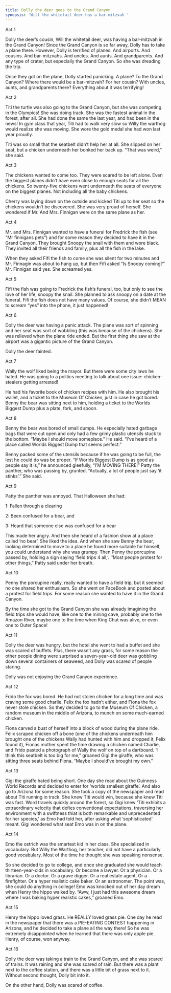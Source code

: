 ```yaml
---
title: Dolly the deer goes to the Grand Canyon
synopsis: 'Will the whitetail deer has a bar-mitzvah '
---
```


Act 1

Dolly the deer’s cousin, Will the whitetail deer, was having a bar-mitzvah in the Grand Canyon! Since the Grand Canyon is so far away, Dolly has to take a plane there. However, Dolly is terrified of planes. And airports. And cousins. And bar-mitzvahs. And uncles. And aunts. And grandparents. And any type of crater, but especially the Grand Canyon. So she was dreading the trip.

Once they got on the plane, Dolly started panicking. A plane? To the Grand Canyon? Where there would be a bar-mitzvah? For her cousin? With uncles, aunts, and grandparents there? Everything about it was terrifying!

Act 2

Titi the turtle was also going to the Grand Canyon, but she was competing in the Olympics! She was doing track. She was the fastest animal in the forest, after all. She had done the same the last year, and had been in the news! In gym class that year, Titi had to walk very slow so Willy the warthog would realize she was moving. She wore the gold medal she had won last year proudly.

Titi was so small that the seatbelt didn’t help her at all. She slipped on her seat, but a chicken underneath her bonked her back up. “That was weird,” she said.

Act 3

The chickens wanted to come too. They were scared to be left alone. Even the biggest planes didn’t have even close to enough seats for all the chickens. So twenty-five chickens went underneath the seats of everyone on the biggest planes. Not including all the baby chickens.

Cherry was laying down on the outside and kicked Titi up to her seat so the chickens wouldn’t be discovered. She was very proud of herself. She wondered if Mr. And Mrs. Finnigan were on the same plane as her.

Act 4

Mr. and Mrs. Finnigan wanted to have a funeral for Fredrick the fish (see “Mr finnigans pets”) and for some reason they decided to have it in the Grand Canyon. They brought Snoopy the snail with them and wore black. They invited all their friends and family, plus all the fish in the lake.

When they asked Fifi the fish to come she was silent for two minutes and Mr. Finnagin was about to hang up, but then Fifi asked “Is Snoopy coming?” Mr. Finnigan said yes. She screamed yes.

Act 5

Fifi the fish was going to Fredrick the fish’s funeral, too, but only to see the love of her life, snoopy the snail. She planned to ask snoopy on a date at the funeral. Fifi the fish does not have many values. Of course, she didn’t MEAN to scream “yes” into the phone, it just happened!

Act 6

Dolly the deer was having a panic attack. The plane was sort of spinning and her seat was sort of wobbling (this was because of the chickens). She was relieved when the plane ride ended. But the first thing she saw at the airport was a gigantic picture of the Grand Canyon.

Dolly the deer fainted.

Act 7

Wally the wolf liked being the mayor. But there were some city laws he hated. He was going to a politics meeting to talk about one issue: chicken-stealers getting arrested!

He had his favorite book of chicken recipes with him. He also brought his wallet, and a ticket to the Museum Of Chicken, just in case he got bored. Benny the bear was sitting next to him, holding a ticket to the Worlds Biggest Dump plus a plate, fork, and spoon.

Act 8

Benny the bear was bored of small dumps. He especially hated garbage bags that were cut open and only had a few grimy plastic utensils stuck to the bottom. “Maybe I should move someplace.” He said. “I’ve heard of a place called Worlds Biggest Dump that seems perfect.”

Benny packed some of the utensils because if he was going to be full, the lest he could do was be proper. “If Worlds Biggest Dump is as good as people say it is,” he announced gleefully, “I’M MOVING THERE!” Patty the panther, who was passing by, grunted. “Actually, a lot of people just say ‘it stinks’.” She said.

Act 9

Patty the panther was annoyed. That Halloween she had:

1: Fallen through a clearing

2: Been confused for a bear, and

3: Heard that someone else was confused for a bear

This made her angry. And then she heard of a fashion show at a place called ‘no bear’. She liked the idea. And when she saw Benny the bear, looking determined to move to a place he found more suitable for himself, you could understand why she was grumpy. Then Penny the porcupine passed by, holding a sign saying ‘field trips 4 all,’. ‘‘Most people protest for other things,” Patty said under her breath.

Act 10

Penny the porcupine really, really wanted to have a field trip, but it seemed no one shared her enthusiasm. So she went on FaceBook and posted about a protest for field trips. For some reason she wanted to have it in the Grand Canyon.

By the time she got to the Grand Canyon she was already imagining the field trips she would have, like one to the mining cave, probably one to the Amazon River, maybe one to the time when King Chut  was alive, or even one to Outer Space!

Act 11

Dolly the deer was hungry, but the hotel she went to had a buffet and she was scared of buffets. Plus, there wasn’t any grass, for some reason the other people dining were surprised a seven-year-old deer was gobbling down several containers of seaweed, and Dolly was scared of people staring.

Dolly was not enjoying the Grand Canyon experience.

Act 12

Frido the fox was bored. He had not stolen chicken for a long time and was craving some good charlie. Felix the fox hadn’t either, and Fiona the fox never stole chicken. So they decided to go to the Museum Of Chicken, a random museum in the middle of Arizona, to munch on some much-earned chicken.

Fiona carved a bust of herself into a block of wood during the plane ride. Felix scraped chicken off a bone (one of the chickens underneath him brought one of the chickens Wally had hunted with him and dropped it, Felix found it), Fionas mother spent the time drawing a chicken named Charlie, and Frido pasted a photograph of Wally the wolf on top of a dartboard. “I think this seatbelt is too big for me,” groaned Gigi the giraffe, who was sitting three seats behind Fiona. “Maybe I should’ve brought my own.”

Act 13

Gigi the giraffe hated being short. One day she read about the Guinness World Records and decided to enter for ‘worlds smallest giraffe’. And also go to Arizona for some reason. She took a copy of the newspaper and read about Titi running in track. She knew Titi would win, because she knew Titi was fast. Word travels quickly around the forest, so Gigi knew ‘Titi exhibits a extraordinary velocity that defies conventional expectations, traversing her environment with a swiftness thiat is both remarkable and unprecedented for her species,’ as Emo had told her, after asking what ‘sophisticated’ meant. Gigi wondered what seat Emo was in on the plane.

Act 14

Emo the ostrich was the smartest kid in her class. She specialized in vocabulary. But Willy the Warthog, her teacher, did not have a particularly good vocabulary. Most of the time he thought she was speaking nonsense.

So she decided to go to college, and once she graduated she would teach thirteen-year-olds in vocabulary. Or become a lawyer. Or a physician. Or a librarian. Or a doctor. Or a grave digger. Or a real estate agent. Or a firefighter. Or a hyper realistic cake baker. Or an astronomer. The point was, she could do anything in college! Emo was knocked out of her day dream when Henry the hippo walked by. “Aww, I just had this awesome dream where I was baking hyper realistic cakes,” groaned Emo.

Act 15  

Henry the hippo loved grass. He REALLY loved grass pie. One day he read in the newspaper that there was a PIE-EATING CONTEST happening in Arizona, and he decided to take a plane all the way there! So he was extremely disappointed when he learned that there was only apple pie.                                                                                                                        Henry, of course, won anyway. 

Act 16

Dolly the deer was taking a train to the Grand Canyon, and she was scared of trains. It was raining and she was scared of rain. But there was a plant next to the coffee station, and there was a little bit of grass next to it. Without second thought, Dolly bit into it. 

On the other hand, Dolly was scared of coffee. 
